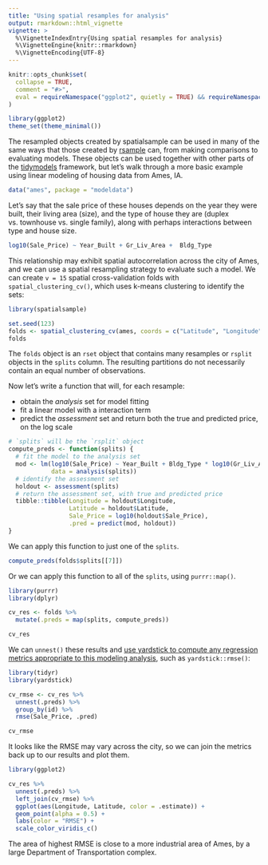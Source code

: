 ```yaml
---
title: "Using spatial resamples for analysis"
output: rmarkdown::html_vignette
vignette: >
  %\VignetteIndexEntry{Using spatial resamples for analysis}
  %\VignetteEngine{knitr::rmarkdown}
  %\VignetteEncoding{UTF-8}
---
```


```r
knitr::opts_chunk$set(
  collapse = TRUE,
  comment = "#>",
  eval = requireNamespace("ggplot2", quietly = TRUE) && requireNamespace("modeldata", quietly = TRUE)
)
```

```r
library(ggplot2)
theme_set(theme_minimal())
```


The resampled objects created by spatialsample can be used in many of the same ways that those created by [rsample](https://rsample.tidymodels.org/) can, from making comparisons to evaluating models. These objects can be used together with other parts of the [tidymodels](https://www.tidymodels.org/) framework, but let's walk through a more basic example using linear modeling of housing data from Ames, IA.

```r
data("ames", package = "modeldata")
```

Let's say that the sale price of these houses depends on the year they were built, their living area (size), and the type of house they are (duplex vs. townhouse vs. single family), along with perhaps interactions between type and house size. 

```r
log10(Sale_Price) ~ Year_Built + Gr_Liv_Area +  Bldg_Type
```

This relationship may exhibit spatial autocorrelation across the city of Ames, and we can use a spatial resampling strategy to evaluate such a model. We can create `v = 15` spatial cross-validation folds with `spatial_clustering_cv()`, which uses k-means clustering to identify the sets:

```r
library(spatialsample)

set.seed(123)
folds <- spatial_clustering_cv(ames, coords = c("Latitude", "Longitude"), v = 15)
folds
```

The `folds` object is an `rset` object that contains many resamples or `rsplit` objects in the `splits` column. The resulting partitions do not necessarily contain an equal number of observations.

Now let's write a function that will, for each resample:

- obtain the _analysis_ set for model fitting
- fit a linear model with a interaction term
- predict the _assessment_ set and return both the true and predicted price, on the log scale


```r
# `splits` will be the `rsplit` object
compute_preds <- function(splits) {
  # fit the model to the analysis set
  mod <- lm(log10(Sale_Price) ~ Year_Built + Bldg_Type * log10(Gr_Liv_Area), 
            data = analysis(splits))
  # identify the assessment set
  holdout <- assessment(splits)
  # return the assessment set, with true and predicted price
  tibble::tibble(Longitude = holdout$Longitude, 
                 Latitude = holdout$Latitude,
                 Sale_Price = log10(holdout$Sale_Price), 
                 .pred = predict(mod, holdout))
}
```


We can apply this function to just one of the `splits`.

```r
compute_preds(folds$splits[[7]]) 
```


Or we can apply this function to all of the `splits`, using `purrr::map()`.

```r
library(purrr)
library(dplyr)

cv_res <- folds %>%
  mutate(.preds = map(splits, compute_preds))

cv_res
```

We can `unnest()` these results and [use yardstick to compute any regression metrics appropriate to this modeling analysis](https://yardstick.tidymodels.org/reference/index.html#section-regression-metrics), such as `yardstick::rmse()`:

```r
library(tidyr)
library(yardstick)

cv_rmse <- cv_res %>%
  unnest(.preds) %>%
  group_by(id) %>%
  rmse(Sale_Price, .pred)

cv_rmse
```

It looks like the RMSE may vary across the city, so we can join the metrics back up to our results and plot them.

```r
library(ggplot2)

cv_res %>%
  unnest(.preds) %>%
  left_join(cv_rmse) %>%
  ggplot(aes(Longitude, Latitude, color = .estimate)) + 
  geom_point(alpha = 0.5) +
  labs(color = "RMSE") +
  scale_color_viridis_c()
```

The area of highest RMSE is close to a more industrial area of Ames, by a large Department of Transportation complex.

